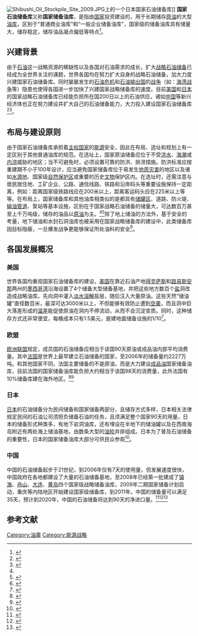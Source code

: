 [[File:Shibushi_Oil_Stockpile_Site_2009.JPG|thumb]]上的一个日本国家石油储备库]]
'''国家石油储备库'''又称'''国家储备油库'''，是指由[[国家|国家]]投资建设的，用于长期储存[[原油|原油]]的大型[[油库|油库]]，区别于“普通商业油库”和“一般企业储备油库”，国家级的储备油库具有储量大，储存稳定，储存油品凝点偏低等特点<ref name="guobiao1">{{cite book | title=《中华人民共和国国家标准——石油储备库设计规范 GB 50737―2011》 | publisher=中华人民共和国住房和城乡建设部 | author=中国石油化工集团公司 | year=2011年 | location=北京 }}</ref>。

==兴建背景==
由于[[石油|石油]]这一战略资源的稀缺性以及各国对石油需求的成长，扩大[[战备储油|战略石油储备]]已经成为全世界关注的课题，世界各国均在努力扩大自身的战略石油储备，加大力度兴建国家石油储备库。同时屡屡发生的[[石油危机|石油危机]]和[[欧佩克|石油输出国]]的[[战争|战争]]（如：[[海湾战争|海湾战争]]等）隐患也使得各国进一步加快了兴建国家战略储备库的速度。目前[[美国|美国]]和[[日本|日本]]的国家战略石油储备库已经能负担所在国200日以上的石油供应，诸如[[中华人民共和国|中国]]等新兴经济体也正在努力建设并扩大自己的石油储备能力，大力投入建设国家石油储备库<ref name="jigelema">{{cite web | url=http://finance.sina.com.cn/roll/20120210/080411351172.shtml | title=中国石油储备及格了吗? | publisher=中国经济网 | date=2012年2月10日 | accessdate=2013-11-27 | author=郭彩萍 | archive-date=2013-12-03 | archive-url=https://web.archive.org/web/20131203003602/http://finance.sina.com.cn/roll/20120210/080411351172.shtml | dead-url=no }}</ref><ref name="diyige">{{cite web | url=http://www.21cbh.com/HTML/2003-3-6/8643.html | title=中石化中石油秘密建国家战略储备库 | publisher=21世纪网 | date=2003-03-06 | accessdate=2013-11-27 | deadurl=yes | archiveurl=https://archive.is/20131127071412/http://www.21cbh.com/HTML/2003-3-6/8643.html | archivedate=2013-11-27 }}</ref>。

==布局与建设原则==
由于国家石油储备库承担着[[主权国家|主权国家]]的[[能源|能源]]安全，因此在布局、选址和规划上有一定区别于其他普通油库的规范。在选址上，国家原油储备应位于不受[[洪水|洪水]]、[[海潮|海潮]]或[[内涝|内涝]]威胁的地区；当不可避免时，必须设置可靠的防洪、排涝措施。防洪标准应按重建期不小于100年设计，应当避免国家储备库位于易发生[[地震|地质灾害]]的地区以及诸如[[水資源|水源地]]、国家级[[自然保护区|自然保护区]]或重要的历史[[文物|文物]]保护区内。在选址时，还需注意与居民居住地、工矿企业、公路、通信线路、铁路和沿岸码头等重要设施保持一定距离，例如：距离国家级铁路线应在200米以上，距离客运码头应在225米以上等等。在布局上，国家储备库和其他油库相类似的是都具有[[储油罐|储罐区]]、道路、防火堤、[[输油管道|输油管道]]、泵站等基本设施，区别在于国家战略石油储备的储量大，可达数百万甚至上千万吨级，储存的油品以[[原油|原油]]为主。<ref name="guobiao1" /><ref name="chongqing">{{cite web | url=http://news.qq.com/a/20071127/002337.htm | title=重庆将建国家战略石油储备库 储量2800万吨 | publisher=上海证券报 | date=2007年11月27日 | accessdate=2013-11-27 | author=陈其珏 | archive-date=2013-12-02 | archive-url=https://web.archive.org/web/20131202224447/http://news.qq.com/a/20071127/002337.htm | dead-url=no }}</ref>除了地上储油的方法外，基于安全的考量，地下储油和水封石洞油库也被采用在国家战略储备库的建设中，此类储备库因目标隐蔽，一旦爆发战争更能够保证所处油料的安全<ref name="gegezhonglei">{{cite book | title=《油库设计与管理》 | publisher=中国石油大学出版社 | author=郭光臣 董文兰 张志廉 | year=1994年6月 | location=山东东营 | pages=P1-P4| ISBN=7-5636-1458-3}}</ref>。

==各国发展概况==
===美国===
世界各国均重视国家石油储备库的建设，[[美国|美国]]在靠近石油产地[[得克萨斯|得克萨斯]]和[[路易斯安那|路易斯安那]]两州的[[墨西哥湾|墨西哥湾]]沿海设置了4个储备大型储备基地，并把这些地方数百个[[盐|盐]]洞改造成战略油库。先向洞中灌入[[淡水|淡水]][[溶解|溶解]]盐层，随后注入大量原油。这些天然“储油罐”直径数百米，最深可达3000米以上，不但能够有效防止遭到[[空袭|空袭]]，而且洞中巨大落差形成的[[温差|温差]]能促使原油在洞内不停流动，从而不会沉淀变质。同时，这种储存方式还非常便宜，每桶成本只有1.5美元，是建地面储备设施的1/10<ref>{{cite web | url=http://www.ce.cn/cysc/ztpd/2006/ny/sy/gw/200611/09/t20061109_9346288.shtml | title=美国：只有美国总统一人拥有决定动用的权力 | publisher=中国籍经济网 | date=2006年11月9日 | accessdate=2013-11-27 | archive-url=https://web.archive.org/web/20120211093044/http://www.ce.cn/cysc/ztpd/2006/ny/sy/gw/200611/09/t20061109_9346288.shtml | archive-date=2012年2月11日 | dead-url=yes }}</ref>。

===欧盟===
[[欧洲联盟|欧洲联盟]]规定，成员国的石油储备应相当于该国90天原油或成品油内部平均消费量。其中[[法国|法国]]是世界上最早建立石油储备的国家，至2006年的储备量约2227万吨。和其他国家不同，法国主要储备的不是原油，而是大力建设[[成品油|成品油]]国家储备油库，目前法国的国家储备油库能负担大约相当于该国98天的消费量，此外法国有10%储备库建在海外地区。<ref>{{cite web | url=http://www.ce.cn/cysc/ztpd/2006/ny/sy/gw/200611/09/t20061109_9346257.shtml | title=法国：储备的不是原油 而是成品油 | publisher=中国经济网 | date=2006-11-09 | accessdate=2013-11-27 | archive-url=https://web.archive.org/web/20120211103107/http://www.ce.cn/cysc/ztpd/2006/ny/sy/gw/200611/09/t20061109_9346257.shtml | archive-date=2012-02-11 | dead-url=yes }}</ref><ref>{{cite web| url=http://www.ce.cn/cysc/ztpd/2006/ny/sy/gw/200611/09/t20061109_9346566.shtml| title=欧盟：石油储备应相当于该国90天原油| publisher=中国经济网| date=2006-11-09| accessdate=2013-11-27| archive-url=https://web.archive.org/web/20120211113605/http://www.ce.cn/cysc/ztpd/2006/ny/sy/gw/200611/09/t20061109_9346566.shtml| archive-date=2012-02-11| dead-url=yes}}</ref>
===日本===
[[日本|日本]]的石油储备分为民间储备和国家储备两部分，且储存方式多样，日本相关法律规定民间的石油公司须担负储备石油的任务，且须满足整个国家90天的用量，日本的储备形式种类多，有地下岩洞油库，还有埋设在半地下的储油罐以及在西南海岛附近有两处海上储油基地，由数条大型的[[油轮|油轮]]并排组成。日本为了普及石油储备的重要性，日本的国家储备油库大部分可供民众参观<ref>{{cite web | url=http://www.ce.cn/cysc/ztpd/2006/ny/sy/gw/200611/09/t20061109_9346304.shtml | title=日本：分为民间储备和国家储备两部分 | publisher=中国经济网 | date=2006年11月9日 | accessdate=2013-11-27 | archive-url=https://web.archive.org/web/20120211113600/http://www.ce.cn/cysc/ztpd/2006/ny/sy/gw/200611/09/t20061109_9346304.shtml | archive-date=2012年2月11日 | dead-url=yes }}</ref>。

===中国===
{{main|中華人民共和國戰略石油儲備}}
中国的石油储备起步于21世纪，到2006年仅有7天的使用量，但发展速度很快，中国政府在各地都建设了大量的石油储备基地，至2008年已经第一批建成了[[镇海|镇海]]、[[舟山|舟山]]、[[大连|大连]]、[[黄岛|黄岛]]四个国家级战略储备油库，2009年二期国家储备计划启动，重庆等内陆地区开始建设国家级储备库，到2011年，中国的储备量可以满足35天，预计到2020年，中国的石油储备将达到90天的净进口量。<ref>{{cite web| url=http://news.cnpc.com.cn/system/2009/10/15/001260855.shtml| title=石油储备库体系建设刻不容缓| publisher=中国石油新闻中心| date=2009-10-15| accessdate=2013-11-27| deadurl=yes| archiveurl=https://web.archive.org/web/20131203193252/http://news.cnpc.com.cn/system/2009/10/15/001260855.shtml| archivedate=2013-12-03}}</ref><ref>{{cite web | url=http://business.sohu.com/20120203/n333614165.shtml | title=中国石油储备仅够用30多天 或成伊朗危机最大输家 | publisher=来源：新民晚报·新民网 | date=2012年2月3日 | accessdate=2013-11-27 | archive-date=2013-12-03 | archive-url=https://web.archive.org/web/20131203010628/http://business.sohu.com/20120203/n333614165.shtml | dead-url=no }}</ref><ref>{{cite web | url=http://money.163.com/11/0118/08/6QLRM7C200253B0H_2.html | title=解密“中国战略石油储备” | publisher=中国经济周刊(北京) | date=2011-01-18 | accessdate=2013-11-27 | archive-date=2013-12-02 | archive-url=https://web.archive.org/web/20131202221932/http://money.163.com/11/0118/08/6QLRM7C200253B0H_2.html | dead-url=no }}</ref>

==参考文献==
{{Reflist|2}}

[[Category:油庫|Category:油庫]]
[[Category:能源战略|Category:能源战略]]